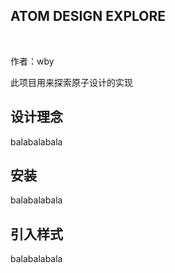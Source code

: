 <Meta title="ATOM DESIGN / welcome" />

## ATOM DESIGN EXPLORE

<br />

作者：wby

此项目用来探索原子设计的实现

## 设计理念

balabalabala

## 安装

balabalabala

## 引入样式

balabalabala